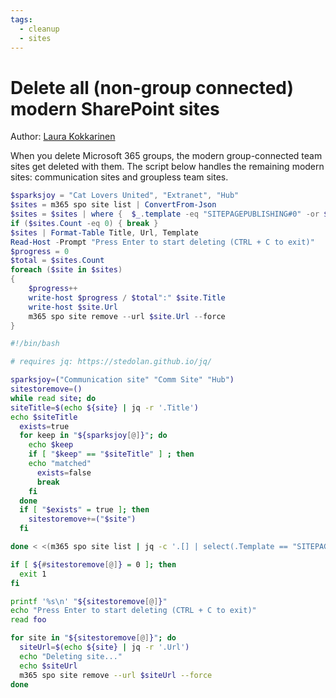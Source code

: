 ```yaml
---
tags:
  - cleanup
  - sites
---
```



# Delete all (non-group connected) modern SharePoint sites

Author: [Laura Kokkarinen](https://laurakokkarinen.com/does-it-spark-joy-powershell-scripts-for-keeping-your-development-environment-tidy-and-spotless/#delete-all-non-group-connected-modern-sharepoint-sites)

When you delete Microsoft 365 groups, the modern group-connected team sites get deleted with them. The script below handles the remaining modern sites: communication sites and groupless team sites.

<Tabs>
  <TabItem value="PowerShell">

  ```powershell
  $sparksjoy = "Cat Lovers United", "Extranet", "Hub"
  $sites = m365 spo site list | ConvertFrom-Json
  $sites = $sites | where {  $_.template -eq "SITEPAGEPUBLISHING#0" -or $_.template -eq "STS#3" -and -not ($sparksjoy -contains $_.Title)}
  if ($sites.Count -eq 0) { break }
  $sites | Format-Table Title, Url, Template
  Read-Host -Prompt "Press Enter to start deleting (CTRL + C to exit)"
  $progress = 0
  $total = $sites.Count
  foreach ($site in $sites)
  {
      $progress++
      write-host $progress / $total":" $site.Title
      write-host $site.Url
      m365 spo site remove --url $site.Url --force
  }
  ```

  </TabItem>
  <TabItem value="Bash">

  ```bash
  #!/bin/bash

  # requires jq: https://stedolan.github.io/jq/

  sparksjoy=("Communication site" "Comm Site" "Hub")
  sitestoremove=()
  while read site; do
  siteTitle=$(echo ${site} | jq -r '.Title')
  echo $siteTitle
    exists=true
    for keep in "${sparksjoy[@]}"; do
      echo $keep
      if [ "$keep" == "$siteTitle" ] ; then
      echo "matched"
        exists=false
        break
      fi
    done
    if [ "$exists" = true ]; then
      sitestoremove+=("$site")
    fi

  done < <(m365 spo site list | jq -c '.[] | select(.Template == "SITEPAGEPUBLISHING#0" or .Template == "STS#3")')

  if [ ${#sitestoremove[@]} = 0 ]; then
    exit 1
  fi

  printf '%s\n' "${sitestoremove[@]}"
  echo "Press Enter to start deleting (CTRL + C to exit)"
  read foo

  for site in "${sitestoremove[@]}"; do
    siteUrl=$(echo ${site} | jq -r '.Url')
    echo "Deleting site..."
    echo $siteUrl
    m365 spo site remove --url $siteUrl --force
  done
  ```

  </TabItem>
</Tabs>

